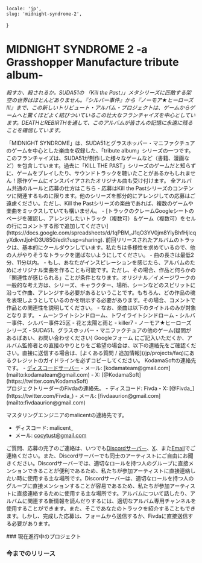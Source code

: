     locale: 'jp',
    slug: 'midnight-syndrome-2',
}

# MIDNIGHT SYNDROME 2 -a Grasshopper Manufacture tribute album-

*殺すか、殺されるか。SUDA51の 「Kill the Past」」メタシリーズに匹敵する架空の世界はほとんどありません。『シルバー事件』から『ノーモア★ヒーローズIII』まで、この新しいトリビュート・アルバム・プロジェクトは、ゲームからゲームへと驚くほどよく結びついているこの壮大なフランチャイズを中心としています。DEATHとREBIRTHを通して、このアルバムが皆さんの記憶に永遠に残ることを確信しています。*

<WrappableParagraph title="紹介">
「MIDNIGHT SYNDROME」は、SUDA51とグラスホッパー・マニファクチュアのゲームを中心とした楽曲を収録した、「tribute album」シリーズの一つです。このフランチャイズは、SUDA51が制作した様々なゲームなど（書籍、漫画など）を包含しています。過去に「KILL THE PAST」シリーズのゲームだと知らずに、ゲームをプレイしたり、サウンドトラックを聴いたことがあるかもしれません！原作ゲームにインスパイアされたオリジナル曲も受け付けます。
</WrappableParagraph>

<WrappableParagraph title="COUNTERFEST RECORDS固有の一般的なルール">
    <CtaButton link='/projects/faq' icon='book'>
        <span>全アルバム共通のルールと応募の仕方はこちら</span>
    </CtaButton>
</WrappableParagraph>

<WrappableParagraph title="作曲に関するルール">
- 応募はKill the Pastシリーズのコンテンツに関連するものに限ります。他のシリーズを部分的にアレンジしての応募はご遠慮ください。ただし、Kill the Pastシリーズの楽曲であれば、複数のゲームや楽曲をミックスしていても構いません。
- [トラックのクレームGoogleシートのページを確認し、アレンジしたいトラック（複数可）＆ゲーム（複数可）をセルの行にコメントする形で追加してください](https://docs.google.com/spreadsheets/d/1qPBM_J1qO3YV0jm8YlyBhfHjIcqyXdkvrJjoHD3U850/edit?usp=sharing). 前回リリースされたアルバムのトラックは、基本的にクールダウンしています。私たちは多様性を求めているので、他の人がやりそうなトラックを選ばないようにしてください。
- 曲の長さは最低2分、11分以内。
- もし、あなたがインスピレーションを感じたら、アルバムのためにオリジナル楽曲を作ることも可能です。ただし、その場合、作品と何らかの「関連性が感じられる」ことが条件となります。オリジナル／イメージワークの一般的な考え方は、シリーズ、キャラクター、場所、シーンなどのスピリットに沿って作曲、アレンジする必要があるということです。もちろん、どの作品の魂を表現しようとしているのかを明示する必要があります。その場合、コメントで作品との関連性を説明してください。
- なお、楽曲は以下のタイトルのみが対象となります。
    - ムーンライトシンドローム、トワイライトシンドローム
    - シルバー事件、シルバー事件25区
    - 花と太陽と雨と
    - killer7
    - ノーモア★ヒーローズシリーズ
    - SUDA51、グラスホッパー・マニファクチュアの他のゲーム(疑問があるばあい、お問い合わせください)
</WrappableParagraph>

<WrappableParagraph title="応募について">
<CtaButton link='https://forms.gle/tHHyniwLc57eKaGe7' icon='envelope'>
    <span>Googleフォーム</span>
</CtaButton>
にご記入いただくか、アルバム監修者との直接のやりとりをご希望の場合は、以下の連絡先をご確認ください。直接に送信する場合は、[よくある質問 / 追加情報](/jp/projects/faq)にあるクレジットのガイドラインを必ずコピーしてください。
</WrappableParagraph>

<WrappableParagraph title="お問い合わせ（ご質問・応募)">
KodamaSoftの連絡先です。
- <a href="/discord">ディスコードサーバー</a>
- メール: [kodamateam@gmail.com](mailto:kodamateam@gmail.com)
- X: [@KodamaSoft](https://twitter.com/KodamaSoft)

<br/>
プロジェクトリーダーのFivdaの連絡先。
- ディスコード: Fivda
- X: [@Fivda_](https://twitter.com/Fivda_)
- メール: [fivdaaurion@gmail.com](mailto:fivdaaurion@gmail.com)

マスタリングエンジニアのmalicentの連絡先です。
- ディスコード: malicent_
- メール: [cocytust@gmail.com](mailto:cocytust@gmail.com)

ご質問、応募の完了のご連絡は、いつでも<a href="/discord">Discordサーバー</a>、[X](https://twitter.com/KodamaSoft)、また[Email](mailto:kodamateam@gmail.com)でご連絡ください。また、Discordサーバーでも同士のアーティストにご自由にお聞きください。Discordサーバーでは、適切なロールを持つ人のグループに直接メンションできることが便利であるため、私たちが参加アーティストに直接連絡したい時に使用する主な場所です。Discordサーバーは、適切なロールを持つ人のグループに直接メンションすることが容易であるため、私たちが参加アーティストに直接連絡するために使用する主な場所です。アルバムについて話したり、アルバムに関連する新情報を読んだりするには、適切なアルバム専用チャンネルを使用することができます。また、そこであなたのトラックを紹介することもできます。しかし、完成した応募は、フォームから送信するか、Fivdaに直接送信する必要があります。
</WrappableParagraph>

<WrappableParagraph title="アルバム詳細">
### 現在進行中のプロジェクト
<ProjectInformation slug="midnight-syndrome-2" />

### 今までのリリース
<AlbumListing slug="midnight-syndrome" />

</WrappableParagraph>